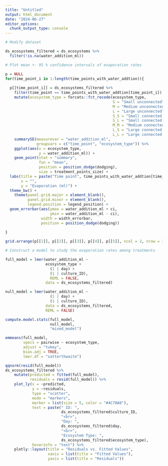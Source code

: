 ```yaml
---
title: "Untitled"
output: html_document
date: "2024-06-27"
editor_options: 
  chunk_output_type: console
---
```


```r

# Modify dataset

ds_ecosystems_filtered = ds_ecosystems %>% 
  filter(!is.na(water_addition_ml))
```

```r

# Plot mean +- 95 % confidence intervals of evaporation rates

p = NULL
for(time_point_i in 1:length(time_points_with_water_addtion)){
  
  p[[time_point_i]] = ds_ecosystems_filtered %>%
    filter(time_point == time_points_with_water_addtion[time_point_i]) %>%
    mutate(ecosystem_type = forcats::fct_recode(ecosystem_type, 
                                                S = "Small unconnected",
                                                M = "Medium unconnected",
                                                L = "Large unconnected",
                                                S_S = "Small connected to small",
                                                S_L = "Small connected to large",
                                                M_M = "Medium connected to medium",
                                                L_S = "Large connected to small",
                                                L_L = "Large connected to large")) %>%
    summarySE(measurevar = "water_addition_ml",
              groupvars = c("time_point", "ecosystem_type")) %>%
    ggplot(aes(x = ecosystem_type,
               y = water_addition_ml)) +
    geom_point(stat = "summary",
               fun = "mean",
               position = position_dodge(dodging),
               size = treatment_points_size) +
  labs(title = paste("Time point", time_points_with_water_addtion[time_point_i]),
       x = "", 
       y = "Evaporation (ml)") +
  theme_bw() +
    theme(panel.grid.major = element_blank(),
          panel.grid.minor = element_blank(),
          legend.position = legend_position) +
  geom_errorbar(aes(ymax = water_addition_ml + ci,
                    ymin = water_addition_ml - ci),
                width = width_errorbar,
                position = position_dodge(dodging)) 
  
}

grid.arrange(p[[1]], p[[2]], p[[3]], p[[4]], p[[5]], ncol = 2, nrow = 3)
```

```r

# Construct a model to study the evaporation rates among treatments

full_model = lmer(water_addition_ml ~
                  ecosystem_type +
                    (1 | day) +
                    (1 | culture_ID),
                    REML = FALSE,
                  data = ds_ecosystems_filtered)

null_model = lmer(water_addition_ml ~
                    (1 | day) +
                    (1 | culture_ID),
                  data = ds_ecosystems_filtered,
                  REML = FALSE)

compute.model.stats(full_model,
                    null_model,
                    "mixed_model")

emmeans(full_model,
        specs = pairwise ~ ecosystem_type,
        adjust = "tukey",
        bias.adj = TRUE,
        lmer.df = "satterthwaite")

qqnorm(resid(full_model))
ds_ecosystems_filtered %>%
    mutate(predicted = fitted(full_model),
           residuals = resid(full_model)) %>%
    plot_ly(x = ~predicted,
            y = ~residuals,
            type = "scatter",
            mode = "markers",
            marker = list(size = 5, color = "#4C78A8"),
            text = paste(" ID: ", 
                         ds_ecosystems_filtered$culture_ID, 
                         "<br>",
                         "Day: ", 
                         ds_ecosystems_filtered$day, 
                         "<br>",
                         "Ecosystem Type: ", 
                         ds_ecosystems_filtered$ecosystem_type),
            hoverinfo = "text") %>%
    plotly::layout(title = "Residuals vs. Fitted Values",
                   xaxis = list(title = "Fitted Values"),
                   yaxis = list(title = "Residuals"))
```